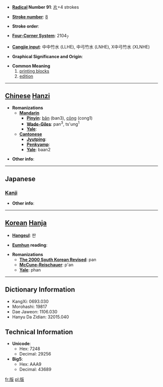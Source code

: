 * '''[[Wiktionary:Chinese radical index| Radical]] Number 91''': [[Wiktionary:Chinese radical index 片|片]]+4 strokes

* '''[[Wiktionary:Chinese total strokes index|Stroke number]]''': [[Wiktionary:Chinese total strokes index 8|8]]

* '''Stroke order''': 

* '''[[Wiktionary:Chinese four corner index|Four-Corner System]]''': 2104<sub>7</sub>

* '''[[Wiktionary:Chinese Cangjie index|Cangjie input]]''': 中中竹水 (LLHE), 中弓竹水 (LNHE), X中弓竹水 (XLNHE)

* '''Graphical Significance and Origin''': 

* '''Common Meaning'''
*#[[printing block]]s
*#[[edition]]


----

== [[Chinese]] [[Hanzi]] ==

* '''Romanizations'''
** '''[[Mandarin]]'''
*** '''[[Pinyin]]''': [[bǎn]] (ban3), [[cōng]] (cong1)
*** '''[[Wade-Giles]]''': pan<sup>3</sup>, ts'ung<sup>1</sup>
*** '''[[Yale]]''': 
** '''[[Cantonese]]'''
*** '''[[Jyutping]]''':
*** '''[[Penkyamp]]''': 
*** '''[[Yale]]''': baan2

* '''Other info''': 

----

==Japanese==
===[[Kanji]]===
{{kanji|on readings=[[はん]] (han)
|kun readings=[[いた]] (ita), [[ふだ]] (fuda)
}}

* '''Other info''':  

----

== [[Korean]] [[Hanja]] ==

* '''[[Hangeul]]''': 판

* '''[[Eumhun]] reading''': 

* '''Romanizations'''
** '''[[The 2000 South Korean Revised Romanization|The 2000 South Korean Revised]]''': pan
** '''[[McCune-Reischauer]]''': p'an
** '''[[Yale]]''': phan

----

== Dictionary Information ==

* KangXi: 0693.030
* Morohashi: 19817
* Dae Jaweon: 1106.030
* Hanyu Da Zidian: 32015.040

== Technical Information ==

* '''Unicode''':
** Hex: 7248
** Decimal: 29256
* '''Big5''':
** Hex: AAA9
** Decimal: 43689

[[fr:版]]
[[pl:版]]